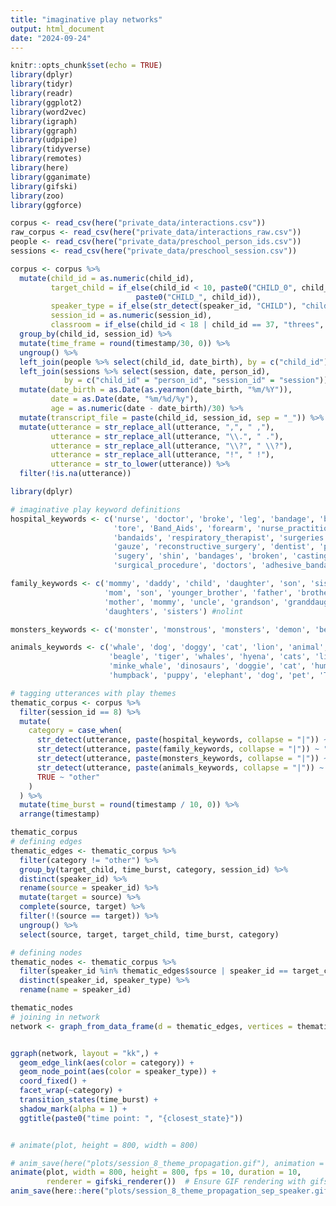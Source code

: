 ```yaml
---
title: "imaginative play networks"
output: html_document
date: "2024-09-24"
---
```


```r
knitr::opts_chunk$set(echo = TRUE)
library(dplyr)
library(tidyr)
library(readr)
library(ggplot2)
library(word2vec)
library(igraph)
library(ggraph)
library(udpipe)
library(tidyverse)
library(remotes)
library(here)
library(gganimate)
library(gifski)
library(zoo)
library(ggforce)
```


```r
corpus <- read_csv(here("private_data/interactions.csv"))
raw_corpus <- read_csv(here("private_data/interactions_raw.csv"))
people <- read_csv(here("private_data/preschool_person_ids.csv"))
sessions <- read_csv(here("private_data/preschool_session.csv"))

corpus <- corpus %>%
  mutate(child_id = as.numeric(child_id),
         target_child = if_else(child_id < 10, paste0("CHILD_0", child_id),
                            paste0("CHILD_", child_id)),
         speaker_type = if_else(str_detect(speaker_id, "CHILD"), "child", "adult"),
         session_id = as.numeric(session_id),
         classroom = if_else(child_id < 18 | child_id == 37, "threes", "fours")) %>%
  group_by(child_id, session_id) %>%
  mutate(time_frame = round(timestamp/30, 0)) %>%
  ungroup() %>% 
  left_join(people %>% select(child_id, date_birth), by = c("child_id")) %>%
  left_join(sessions %>% select(session, date, person_id), 
            by = c("child_id" = "person_id", "session_id" = "session")) %>%
  mutate(date_birth = as.Date(as.yearmon(date_birth, "%m/%Y")),
         date = as.Date(date, "%m/%d/%y"),
         age = as.numeric(date - date_birth)/30) %>%
  mutate(transcript_file = paste(child_id, session_id, sep = "_")) %>%
  mutate(utterance = str_replace_all(utterance, ",", " ,"),
         utterance = str_replace_all(utterance, "\\.", " ."),
         utterance = str_replace_all(utterance, "\\?", " \\?"),
         utterance = str_replace_all(utterance, "!", " !"),
         utterance = str_to_lower(utterance)) %>%
  filter(!is.na(utterance))
```

```r
library(dplyr)

# imaginative play keyword definitions
hospital_keywords <- c('nurse', 'doctor', 'broke', 'leg', 'bandage', 'bandaid', 'surgery', 'cast', 'registered_nurse', 'midwife', 
                       'tore', 'Band_Aids', 'forearm', 'nurse_practitioner', 'Ace_bandage', 'Casting', 'Band_Aid', 'nurses', 
                       'bandaids', 'respiratory_therapist', 'surgeries', 'Cast', 'surgeon', 'gauze_bandage', 'breaking', 'legs', 
                       'gauze', 'reconstructive_surgery', 'dentist', 'physician', 'gynecologist', 'sticking_plasters', 'sticking_plaster', 
                       'sugery', 'shin', 'bandages', 'broken', 'casting', 'casted', 'casts', 'thigh', 'smashed', 'surgey', 'ankle', 
                       'surgical_procedure', 'doctors', 'adhesive_bandage')

family_keywords <- c('mommy', 'daddy', 'child', 'daughter', 'son', 'sister', 'brother', 'Mommy', 'nephew', 'daughter', 'mommies', 
                     'mom', 'son', 'younger_brother', 'father', 'brother', 'children', 'infant', 'baby', 'mama', 'dad', 'daddy', 
                     'mother', 'mommy', 'uncle', 'grandson', 'granddaughter', 'chid', 'niece', 'toddler', 'Daddy', 'aunt', 'momma', 
                     'daughters', 'sisters') #nolint

monsters_keywords <- c('monster', 'monstrous', 'monsters', 'demon', 'beast', 'gigantic') #nolint

animals_keywords <- c('whale', 'dog', 'doggy', 'cat', 'lion', 'animal', 'dinosaur', 'dogs', 'dolphin', 'dinosaur_fossil', 
                      'beagle', 'tiger', 'whales', 'hyena', 'cats', 'lions', 'animal_welfare', 'gorilla', 'kitten', 'animals', 
                      'minke_whale', 'dinosaurs', 'doggie', 'cat', 'humpback_whale', 'dino', 'feline', 'T._rex', 'pooch', 'Doggy',  #nolint
                      'humpback', 'puppy', 'elephant', 'dog', 'pet', 'Tyrannosaurus_Rex', 'Animal', 'pit_bull')  # nolint

```

```R
# tagging utterances with play themes
thematic_corpus <- corpus %>%
  filter(session_id == 8) %>%
  mutate(
    category = case_when(
      str_detect(utterance, paste(hospital_keywords, collapse = "|")) ~ "hospital",
      str_detect(utterance, paste(family_keywords, collapse = "|")) ~ "family",
      str_detect(utterance, paste(monsters_keywords, collapse = "|")) ~ "monsters",
      str_detect(utterance, paste(animals_keywords, collapse = "|")) ~ "animals",
      TRUE ~ "other"
    )
  ) %>%
  mutate(time_burst = round(timestamp / 10, 0)) %>%
  arrange(timestamp) 

thematic_corpus
# defining edges
thematic_edges <- thematic_corpus %>%
  filter(category != "other") %>%
  group_by(target_child, time_burst, category, session_id) %>%
  distinct(speaker_id) %>%
  rename(source = speaker_id) %>%
  mutate(target = source) %>%
  complete(source, target) %>%
  filter(!(source == target)) %>%
  ungroup() %>%
  select(source, target, target_child, time_burst, category)

# defining nodes
thematic_nodes <- thematic_corpus %>%
  filter(speaker_id %in% thematic_edges$source | speaker_id == target_child ) %>%
  distinct(speaker_id, speaker_type) %>%
  rename(name = speaker_id)

thematic_nodes
# joining in network
network <- graph_from_data_frame(d = thematic_edges, vertices = thematic_nodes, directed = F) #nolint


ggraph(network, layout = "kk",) +
  geom_edge_link(aes(color = category)) +
  geom_node_point(aes(color = speaker_type)) +
  coord_fixed() +
  facet_wrap(~category) +
  transition_states(time_burst) +
  shadow_mark(alpha = 1) + 
  ggtitle(paste0("time point: ", "{closest_state}"))


# animate(plot, height = 800, width = 800)

# anim_save(here("plots/session_8_theme_propagation.gif"), animation = last_animation())
animate(plot, width = 800, height = 800, fps = 10, duration = 10, 
        renderer = gifski_renderer())  # Ensure GIF rendering with gifski
anim_save(here::here("plots/session_8_theme_propagation_sep_speaker.gif"), animation = last_animation())
```